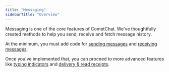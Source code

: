 ```yaml
---
title: "Messaging"
sidebarTitle: "Overview"
---
```




Messaging is one of the core features of CometChat. We've thoughtfully created methods to help you send, receive and fetch message history.

At the minimum, you must add code for [sending messages](/docs/sdk/react-native/3.0/messaging-send-message) and [receiving messages](/docs/sdk/react-native/3.0/messaging-receive-messages).

Once you've implemented that, you can proceed to more advanced features like [typing indicators](/docs/sdk/react-native/3.0/messaging-typing-indicators) and [delivery & read receipts](/docs/sdk/react-native/3.0/messaging-receipts).
